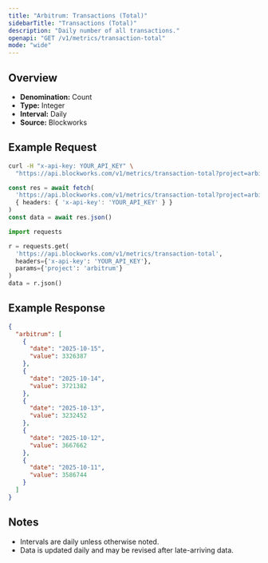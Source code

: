 ```yaml
---
title: "Arbitrum: Transactions (Total)"
sidebarTitle: "Transactions (Total)"
description: "Daily number of all transactions."
openapi: "GET /v1/metrics/transaction-total"
mode: "wide"
---
```


## Overview

- **Denomination:** Count
- **Type:** Integer
- **Interval:** Daily
- **Source:** Blockworks

## Example Request

<CodeGroup>

```bash cURL
curl -H "x-api-key: YOUR_API_KEY" \
  "https://api.blockworks.com/v1/metrics/transaction-total?project=arbitrum"
```

```typescript TypeScript
const res = await fetch(
  'https://api.blockworks.com/v1/metrics/transaction-total?project=arbitrum',
  { headers: { 'x-api-key': 'YOUR_API_KEY' } }
)
const data = await res.json()
```

```python Python
import requests

r = requests.get(
  'https://api.blockworks.com/v1/metrics/transaction-total',
  headers={'x-api-key': 'YOUR_API_KEY'},
  params={'project': 'arbitrum'}
)
data = r.json()
```

</CodeGroup>

## Example Response

```json
{
  "arbitrum": [
    {
      "date": "2025-10-15",
      "value": 3326387
    },
    {
      "date": "2025-10-14",
      "value": 3721382
    },
    {
      "date": "2025-10-13",
      "value": 3232452
    },
    {
      "date": "2025-10-12",
      "value": 3667662
    },
    {
      "date": "2025-10-11",
      "value": 3586744
    }
  ]
}
```

## Notes
- Intervals are daily unless otherwise noted.
- Data is updated daily and may be revised after late-arriving data.